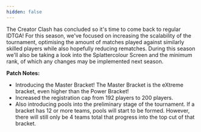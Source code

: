 ```yaml
---
hidden: false
---
```


The Creator Clash has concluded so it's time to come back to regular IDTGA! For this season, we've focused on increasing the scalability of the tournament, optimising the amount of matches played against similarly skilled players while also hopefully reducing rematches. During this season we'll also be taking a look into the Splattercolour Screen and the minimum rank, of which any changes may be implemented next season.

**Patch Notes:**

- Introducing the Master Bracket! The Master Bracket is the eXtreme bracket, even higher than the Power Bracket!
- Increased the registration cap from 192 players to 200 players.
- Also introducing pools into the preliminary stage of the tournament. If a bracket has 12 or more teams, pools will start to be formed. However, there will still only be 4 teams total that progress into the top cut of that bracket.